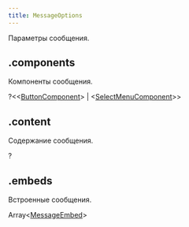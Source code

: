 ```yaml
---
title: MessageOptions
---
```


Параметры сообщения.

## .components

Компоненты сообщения.

?<MdnRef dataType="Array" />\<<MdnRef dataType="Array" />\<[ButtonComponent](buttoncomponent.mdx)> | <MdnRef dataType="Array" />\<[SelectMenuComponent](selectmenucomponent.mdx)>>

## .content

Содержание сообщения.

?<MdnRef dataType="String" />

## .embeds

Встроенные сообщения.

Array\<[MessageEmbed](messageembed.mdx)>
